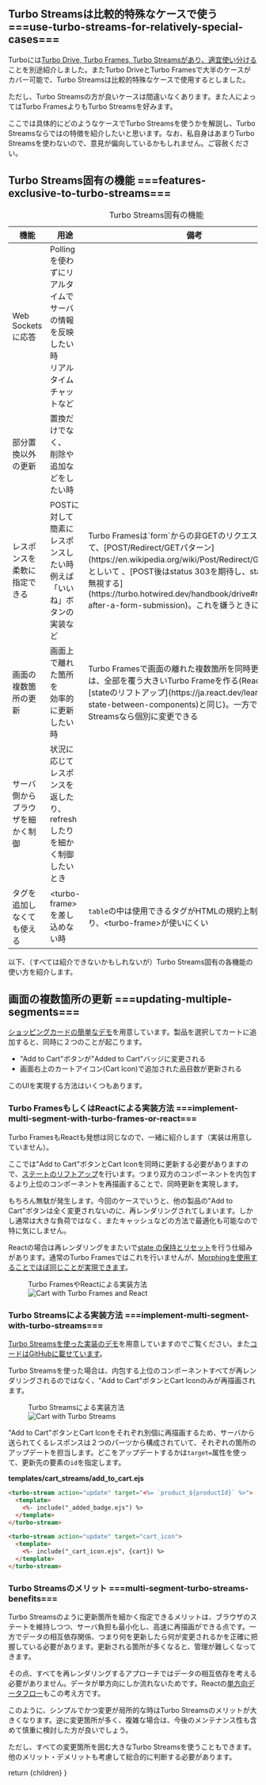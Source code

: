 
## Turbo Streamsは比較的特殊なケースで使う ===use-turbo-streams-for-relatively-special-cases===

Turboには[Turbo Drive, Turbo Frames, Turbo Streamsがあり、適宜使い分ける](/commentaries/tabbed_menus#turbo-ranking)ことを別途紹介しました。またTurbo DriveとTurbo Framesで大半のケースがカバー可能で、Turbo Streamsは比較的特殊なケースで使用するとしました。

ただし、Turbo Streamsの方が良いケースは間違いなくあります。また人によってはTurbo FramesよりもTurbo Streamsを好みます。

ここでは具体的にどのようなケースでTurbo Streamsを使うかを解説し、Turbo Streamsならではの特徴を紹介したいと思います。なお、私自身はあまりTurbo Streamsを使わないので、意見が偏向しているかもしれません。ご容赦ください。

## Turbo Streams固有の機能 ===features-exclusive-to-turbo-streams===

<div className="mt-8 flow-root">
  <div className="-mx-4 -my-2 overflow-x-auto sm:-mx-6 lg:-mx-8">
    <div className="inline-block min-w-full py-2 align-middle sm:px-6 lg:px-8">
      <table className="divide-y divide-gray-300">
        <caption className="caption-top text-left font-bold">Turbo Streams固有の機能</caption>
        <thead>
        <tr>
          <th scope="col" className="py-3.5 pl-4 pr-3 text-left text-sm font-semibold text-gray-900 sm:pl-3">機能</th>
          <th scope="col" className="min-w-28 px-3 py-3.5 text-left text-sm font-semibold text-gray-900">用途</th>
          <th scope="col" className="min-w-80 px-3 py-3.5 text-left text-sm font-semibold text-gray-900">備考</th>
        </tr>
        </thead>
        <tbody className="bg-white">
        <tr className="even:bg-gray-50">
          <td className="whitespace-nowrap px-3 py-4 text-sm text-gray-500">Web Socketsに応答</td>
          <td className="whitespace-nowrap px-3 py-4 text-sm text-gray-500">Pollingを使わずにリアルタイムで<br />サーバの情報を反映したい時<br />リアルタイムチャットなど</td>
          <td className="px-3 py-4 text-sm text-gray-500"></td>
        </tr>
        <tr className="even:bg-gray-50">
          <td className="whitespace-nowrap px-3 py-4 text-sm text-gray-500">部分置換以外の更新</td>
          <td className="whitespace-nowrap px-3 py-4 text-sm text-gray-500">置換だけでなく、<br />削除や追加などをしたい時</td>
          <td className="px-3 py-4 text-sm text-gray-500"></td>
        </tr>
        <tr className="even:bg-gray-50">
          <td className="whitespace-nowrap px-3 py-4 text-sm text-gray-500">レスポンスを柔軟に<br />指定できる</td>
          <td className="whitespace-nowrap px-3 py-4 text-sm text-gray-500">POSTに対して簡素にレスポンスしたい時<br />例えば「いいね」ボタンの実装など</td>
          <td className="px-3 py-4 text-sm text-gray-500">Turbo Framesは`form`からの非GETのリクエストに対して、[POST/Redirect/GETパターン](https://en.wikipedia.org/wiki/Post/Redirect/Get)を前提としいて 、[POST後はstatus 303を期待し、status 200を無視する](https://turbo.hotwired.dev/handbook/drive#redirecting-after-a-form-submission)。これを嫌うときに使う</td>
        </tr>
        <tr className="even:bg-gray-50">
          <td className="whitespace-nowrap px-3 py-4 text-sm text-gray-500">画面の複数箇所の更新</td>
          <td className="whitespace-nowrap px-3 py-4 text-sm text-gray-500">画面上で離れた箇所を<br />効率的に更新したい時</td>
          <td className="px-3 py-4 text-sm text-gray-500">Turbo Framesで画面の離れた複数箇所を同時更新する時は、全部を覆う大きいTurbo Frameを作る(Reactでいう[stateのリフトアップ](https://ja.react.dev/learn/sharing-state-between-components)と同じ)。一方でTurbo Streamsなら個別に変更できる</td>
        </tr>
        <tr className="even:bg-gray-50">
          <td className="whitespace-nowrap px-3 py-4 text-sm text-gray-500">サーバ側から<br />ブラウザを細かく制御</td>
          <td className="whitespace-nowrap px-3 py-4 text-sm text-gray-500">状況に応じてレスポンスを返したり、<br />refreshしたりを細かく制御したいとき</td>
          <td className="px-3 py-4 text-sm text-gray-500"></td>
        </tr>
        <tr className="even:bg-gray-50">
          <td className="whitespace-nowrap px-3 py-4 text-sm text-gray-500">タグを追加しなくても使える</td>
          <td className="whitespace-nowrap px-3 py-4 text-sm text-gray-500">&lt;turbo-frame&gt;を差し込めない時</td>
          <td className="px-3 py-4 text-sm text-gray-500"><code>table</code>の中は使用できるタグがHTMLの規約上制限されており、&lt;turbo-frame&gt;が使いにくい</td>
        </tr>
        </tbody>
      </table>
    </div>
  </div>
</div>

以下、（すべては紹介できないかもしれないが）Turbo Streams固有の各機能の使い方を紹介します。

## 画面の複数箇所の更新 ===updating-multiple-segments===

[ショッピングカードの簡単なデモ](/api/hotwire/cart_streams)を用意しています。製品を選択してカートに追加すると、同時に２つのことが起こります。

* "Add to Cart"ボタンが"Added to Cart"バッジに変更される
* 画面右上のカートアイコン(Cart Icon)で追加された品目数が更新される

このUIを実現する方法はいくつもあります。

### Turbo FramesもしくはReactによる実装方法 ===implement-multi-segment-with-turbo-frames-or-react===

Turbo FramesもReactも発想は同じなので、一緒に紹介します（実装は用意していません）。

ここでは"Add to Cart"ボタンとCart Iconを同時に更新する必要がありますので、[ステートのリフトアップ](https://ja.react.dev/learn/sharing-state-between-components#lifting-state-up-by-example)を行います。つまり双方のコンポーネントを内包するより上位のコンポーネントを再描画することで、同時更新を実現します。

もちろん無駄が発生します。今回のケースでいうと、他の製品の"Add to Cart"ボタンは全く変更されないのに、再レンダリングされてしまいます。しかし通常は大きな負荷ではなく、またキャッシュなどの方法で最適化も可能なので特に気にしません。

Reactの場合は再レンダリングをまたいで[state の保持とリセット](https://ja.react.dev/learn/preserving-and-resetting-state)を行う仕組みがあります。通常のTurbo Framesではこれを行いませんが、[Morphingを使用することでほぼ同じことが実現できます](https://turbo.hotwired.dev/handbook/page_refreshes)。


<figure className="my-4">
  <figcaption className="font-bold">Turbo FramesやReactによる実装方法</figcaption>
  <Image src={cartWithFramesReact} alt="Cart with Turbo Frames and React" />
</figure>

### Turbo Streamsによる実装方法 ===implement-multi-segment-with-turbo-streams===

[Turbo Streamsを使った実装のデモ](/api/hotwire/cart_streams)を用意していますのでご覧ください。また[コードはGitHubに載せています](https://github.com/naofumi/hotwire_and_next/tree/main/templates/cart_streams)。

Turbo Streamsを使った場合は、内包する上位のコンポーネントすべてが再レンダリングされるのではなく、"Add to Cart"ボタンとCart Iconのみが再描画されます。

<figure className="my-4">
  <figcaption className="font-bold">Turbo Streamsによる実装方法</figcaption>
  <Image src={cartWithTurboStreams} alt="Cart with Turbo Streams" className="w-1/2 mx-auto" />
</figure>

"Add to Cart"ボタンとCart Iconをそれぞれ別個に再描画するため、サーバから送られてくるレスポンスは２つのパーツから構成されていて、それぞれの箇所のアップデートを担当します。どこをアップデートするかは`target=`属性を使って、更新先の要素の`id`を指定します。

**templates/cart_streams/add_to_cart.ejs**

```html
<turbo-stream action="update" target="<%= `product_${productId}` %>">
  <template>
    <%- include("_added_badge.ejs") %>
  </template>
</turbo-stream>

<turbo-stream action="update" target="cart_icon">
  <template>
    <%- include("_cart_icon.ejs", {cart}) %>
  </template>
</turbo-stream>
```

### Turbo Streamsのメリット ===multi-segment-turbo-streams-benefits===

Turbo Streamsのように更新箇所を細かく指定できるメリットは、ブラウザのステートを維持しつつ、サーバ負担も最小化し、高速に再描画ができる点です。一方でデータの相互依存関係、つまり何を更新したら何が変更されるかを正確に把握している必要があります。更新される箇所が多くなると、管理が難しくなってきます。

その点、すべてを再レンダリングするアプローチではデータの相互依存を考える必要がありません。データが単方向にしか流れないためです。Reactの[単方向データフロー](https://ja.react.dev/learn/thinking-in-react#step-2-build-a-static-version-in-react)もこの考え方です。

このように、シンプルでかつ変更が局所的な時はTurbo Streamsのメリットが大きくなります。逆に変更箇所が多く、複雑な場合は、今後のメンテナンス性も含めて慎重に検討した方が良いでしょう。

ただし、すべての変更箇所を囲む大きなTurbo Streamsを使うこともできます。他のメリット・デメリットも考慮して総合的に判断する必要があります。

  return <CommentaryLayout
    title="Turbo Streams"
    subtitle="Turbo Streamsが必要なケース"
    section="Commentary">
    <MDXRenderer>{children}</MDXRenderer>
  </CommentaryLayout>
}
